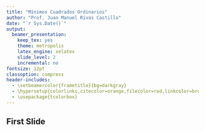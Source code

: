 ---
title: "Mínimos Cuadrados Ordinarios"
author: "Prof. Juan Manuel Rivas Castillo"
date: "`r Sys.Date()`"
output:
  beamer_presentation:
    keep_tex: yes
    theme: metropolis
    latex_engine: xelatex
    slide_level: 2
    incremental: no
fontsize: 12pt
classoption: compress
header-includes:
  - \setbeamercolor{frametitle}{bg=darkgray}
  - \hypersetup{colorlinks,citecolor=orange,filecolor=red,linkcolor=brown,urlcolor=blue}
  - \usepackage{tcolorbox}
---

## First Slide


```{=latex}

\definecolor{shadecolor}{RGB}{249, 247, 223}

\newtcolorbox{codebox}{
    colback=shadecolor,
    colframe=orange,
    boxsep=2pt,
    arc=2pt}
```